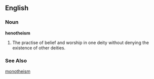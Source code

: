 ==English==
===Noun===
'''henotheism'''
# The practise of belief and worship in one deity without denying the existence of other deities.
===See Also===
[[monotheism]]